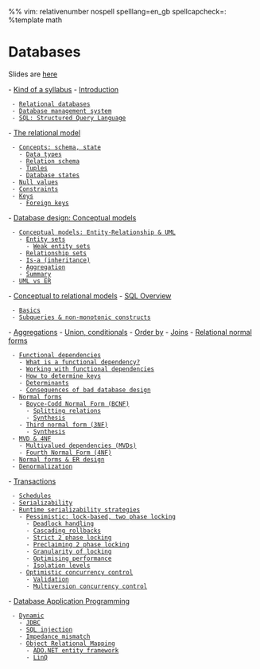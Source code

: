 %% vim: relativenumber nospell spelllang=en_gb spellcapcheck=:
%template math
= Databases =
Slides are [[http://joerg.endrullis.de/databases/|here]]

- [[kind-of-a-syllabus#Kind of a syllabus|Kind of a syllabus]]
- [[introduction#Introduction|Introduction]]
  - [[introduction#Introduction#Relational databases|Relational databases]]
  - [[introduction#Introduction#Database management system|Database management system]]
  - [[introduction#Introduction#SQL: Structured Query Language|SQL: Structured Query Language]]
- [[the-relational-model#The relational model|The relational model]]
  - [[the-relational-model#The relational model#Concepts: schema, state|Concepts: schema, state]]
    - [[the-relational-model#The relational model#Concepts: schema, state#Data types|Data types]]
    - [[the-relational-model#The relational model#Concepts: schema, state#Relation schema|Relation schema]]
    - [[the-relational-model#The relational model#Concepts: schema, state#Tuples|Tuples]]
    - [[the-relational-model#The relational model#Concepts: schema, state#Database states|Database states]]
  - [[the-relational-model#The relational model#Null values|Null values]]
  - [[the-relational-model#The relational model#Constraints|Constraints]]
  - [[the-relational-model#The relational model#Keys|Keys]]
    - [[the-relational-model#The relational model#Keys#Foreign keys|Foreign keys]]
- [[database-design-conceptual-models#Database design: Conceptual models|Database design: Conceptual models]]
  - [[database-design-conceptual-models#Database design: Conceptual models#Conceptual models: Entity-Relationship & UML|Conceptual models: Entity-Relationship & UML]]
    - [[database-design-conceptual-models#Database design: Conceptual models#Conceptual models: Entity-Relationship & UML#Entity sets|Entity sets]]
      - [[database-design-conceptual-models#Database design: Conceptual models#Conceptual models: Entity-Relationship & UML#Entity sets#Weak entity sets|Weak entity sets]]
    - [[database-design-conceptual-models#Database design: Conceptual models#Conceptual models: Entity-Relationship & UML#Relationship sets|Relationship sets]]
    - [[database-design-conceptual-models#Database design: Conceptual models#Conceptual models: Entity-Relationship & UML#Is-a (inheritance)|Is-a (inheritance)]]
    - [[database-design-conceptual-models#Database design: Conceptual models#Conceptual models: Entity-Relationship & UML#Aggregation|Aggregation]]
    - [[database-design-conceptual-models#Database design: Conceptual models#Conceptual models: Entity-Relationship & UML#Summary|Summary]]
  - [[database-design-conceptual-models#Database design: Conceptual models#UML vs ER|UML vs ER]]
- [[conceptual-to-relational-models#Conceptual to relational models|Conceptual to relational models]]
- [[sql-overview#SQL Overview|SQL Overview]]
  - [[sql-overview#SQL Overview#Basics|Basics]]
  - [[sql-overview#SQL Overview#Subqueries & non-monotonic constructs|Subqueries & non-monotonic constructs]]
- [[aggregations#Aggregations|Aggregations]]
- [[union-conditionals#Union, conditionals|Union, conditionals]]
- [[order-by#Order by|Order by]]
- [[joins#Joins|Joins]]
- [[relational-normal-forms#Relational normal forms|Relational normal forms]]
  - [[relational-normal-forms#Relational normal forms#Functional dependencies|Functional dependencies]]
    - [[relational-normal-forms#Relational normal forms#Functional dependencies#What is a functional dependency?|What is a functional dependency?]]
    - [[relational-normal-forms#Relational normal forms#Functional dependencies#Working with functional dependencies|Working with functional dependencies]]
    - [[relational-normal-forms#Relational normal forms#Functional dependencies#How to determine keys|How to determine keys]]
    - [[relational-normal-forms#Relational normal forms#Functional dependencies#Determinants|Determinants]]
    - [[relational-normal-forms#Relational normal forms#Functional dependencies#Consequences of bad database design|Consequences of bad database design]]
  - [[relational-normal-forms#Relational normal forms#Normal forms|Normal forms]]
    - [[relational-normal-forms#Relational normal forms#Normal forms#Boyce-Codd Normal Form (BCNF)|Boyce-Codd Normal Form (BCNF)]]
      - [[relational-normal-forms#Relational normal forms#Normal forms#Boyce-Codd Normal Form (BCNF)#Splitting relations|Splitting relations]]
      - [[relational-normal-forms#Relational normal forms#Normal forms#Boyce-Codd Normal Form (BCNF)#Synthesis|Synthesis]]
    - [[relational-normal-forms#Relational normal forms#Normal forms#Third normal form (3NF)|Third normal form (3NF)]]
      - [[relational-normal-forms#Relational normal forms#Normal forms#Third normal form (3NF)#Synthesis|Synthesis]]
  - [[relational-normal-forms#Relational normal forms#MVD & 4NF|MVD & 4NF]]
    - [[relational-normal-forms#Relational normal forms#MVD & 4NF#Multivalued dependencies (MVDs)|Multivalued dependencies (MVDs)]]
    - [[relational-normal-forms#Relational normal forms#MVD & 4NF#Fourth Normal Form (4NF)|Fourth Normal Form (4NF)]]
  - [[relational-normal-forms#Relational normal forms#Normal forms & ER design|Normal forms & ER design]]
  - [[relational-normal-forms#Relational normal forms#Denormalization|Denormalization]]
- [[transactions#Transactions|Transactions]]
  - [[transactions#Transactions#Schedules|Schedules]]
  - [[transactions#Transactions#Serializability|Serializability]]
  - [[transactions#Transactions#Runtime serializability strategies|Runtime serializability strategies]]
    - [[transactions#Transactions#Runtime serializability strategies#Pessimistic: lock-based, two phase locking|Pessimistic: lock-based, two phase locking]]
      - [[transactions#Transactions#Runtime serializability strategies#Pessimistic: lock-based, two phase locking#Deadlock handling|Deadlock handling]]
      - [[transactions#Transactions#Runtime serializability strategies#Pessimistic: lock-based, two phase locking#Cascading rollbacks|Cascading rollbacks]]
      - [[transactions#Transactions#Runtime serializability strategies#Pessimistic: lock-based, two phase locking#Strict 2 phase locking|Strict 2 phase locking]]
      - [[transactions#Transactions#Runtime serializability strategies#Pessimistic: lock-based, two phase locking#Preclaiming 2 phase locking|Preclaiming 2 phase locking]]
      - [[transactions#Transactions#Runtime serializability strategies#Pessimistic: lock-based, two phase locking#Granularity of locking|Granularity of locking]]
      - [[transactions#Transactions#Runtime serializability strategies#Pessimistic: lock-based, two phase locking#Optimising performance|Optimising performance]]
      - [[transactions#Transactions#Runtime serializability strategies#Pessimistic: lock-based, two phase locking#Isolation levels|Isolation levels]]
    - [[transactions#Transactions#Runtime serializability strategies#Optimistic concurrency control|Optimistic concurrency control]]
      - [[transactions#Transactions#Runtime serializability strategies#Optimistic concurrency control#Validation|Validation]]
      - [[transactions#Transactions#Runtime serializability strategies#Optimistic concurrency control#Multiversion concurrency control|Multiversion concurrency control]]
- [[database-application-programming#Database Application Programming|Database Application Programming]]
  - [[database-application-programming#Database Application Programming#Dynamic|Dynamic]]
    - [[database-application-programming#Database Application Programming#Dynamic#JDBC|JDBC]]
    - [[database-application-programming#Database Application Programming#Dynamic#SQL injection|SQL injection]]
    - [[database-application-programming#Database Application Programming#Dynamic#Impedance mismatch|Impedance mismatch]]
    - [[database-application-programming#Database Application Programming#Dynamic#Object Relational Mapping|Object Relational Mapping]]
      - [[database-application-programming#Database Application Programming#Dynamic#Object Relational Mapping#ADO.NET entity framework|ADO.NET entity framework]]
      - [[database-application-programming#Database Application Programming#Dynamic#Object Relational Mapping#LinQ|LinQ]]
